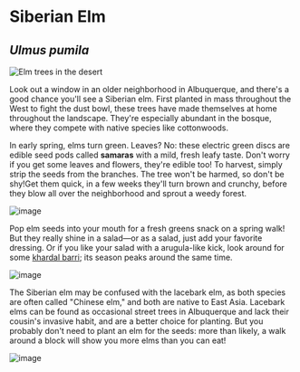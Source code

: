 # Siberian Elm

## _Ulmus pumila_

![Elm trees in the desert](/assets/ulmus/img/plant.jpg)

Look out a window in an older neighborhood in Albuquerque, and there's a good chance you'll see a Siberian elm. First planted in mass throughout the West to fight the dust bowl, these trees have made themselves at home throughout the landscape. They're especially abundant in the bosque, where they compete with native species like cottonwoods.

In early spring, elms turn green. Leaves? No: these electric green discs are edible seed pods called **samaras** with a mild, fresh leafy taste. Don't worry if you get some leaves and flowers, they're edible too! To harvest, simply strip the seeds from the branches. The tree won't be harmed, so don't be shy!Get them quick, in a few weeks they'll turn brown and crunchy, before they blow all over the neighborhood and sprout a weedy forest.

![image](/assets/ulmus/img/handful.jpg "A handful of elm seeds. The small brown specks are flowers.")

Pop elm seeds into your mouth for a fresh greens snack on a spring walk! But they really shine in a salad—or as a salad, just add your favorite dressing. Or if you like your salad with a arugula-like kick, look around for some [khardal barri](sisybrium); its season peaks around the same time.

![image](/assets/ulmus/img/salad.jpg "Elm seeds, khardal, sunflower seed, fennel and radish flower salad.")

The Siberian elm may be confused with the lacebark elm, as both species are often called "Chinese elm," and both are native to East Asia. Lacebark elms can be found as occasional street trees in Albuquerque and lack their cousin's invasive habit, and are a better choice for planting. But you probably don't need to plant an elm for the seeds: more than likely, a walk around a block will show you more elms than you can eat!

![image](/assets/ulmus/img/chickens.jpg "Chickens too enjoy elm seeds")

